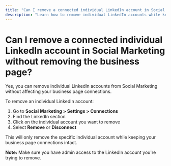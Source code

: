 ```yaml
---
title: "Can I remove a connected individual LinkedIn account in Social Marketing without removing the business page?"
description: "Learn how to remove individual LinkedIn accounts while keeping business pages connected"
---
```


# Can I remove a connected individual LinkedIn account in Social Marketing without removing the business page?

Yes, you can remove individual LinkedIn accounts from Social Marketing without affecting your business page connections.

To remove an individual LinkedIn account:

1. Go to **Social Marketing > Settings > Connections**
2. Find the LinkedIn section
3. Click on the individual account you want to remove
4. Select **Remove** or **Disconnect**

This will only remove the specific individual account while keeping your business page connections intact.

**Note:** Make sure you have admin access to the LinkedIn account you're trying to remove.